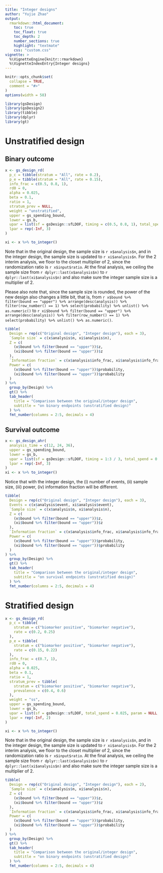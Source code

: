 ```yaml
---
title: "Integer designs"
author: "Yujie Zhao"
output:
  rmarkdown::html_document:
    toc: true
    toc_float: true
    toc_depth: 2
    number_sections: true
    highlight: "textmate"
    css: "custom.css"
vignette: >
  %\VignetteEngine{knitr::rmarkdown}
  %\VignetteIndexEntry{Integer designs}
---
```


```r
knitr::opts_chunk$set(
  collapse = TRUE,
  comment = "#>"
)
options(width = 58)
```

```r
library(gsDesign)
library(gsDesign2)
library(tibble)
library(dplyr)
library(gt)
```

# Unstratified design

## Binary outcome

```r
x <- gs_design_rd(
  p_c = tibble(stratum = "All", rate = 0.2),
  p_e = tibble(stratum = "All", rate = 0.15),
  info_frac = c(0.5, 0.8, 1),
  rd0 = 0,
  alpha = 0.025,
  beta = 0.1,
  ratio = 1,
  stratum_prev = NULL,
  weight = "unstratified",
  upper = gs_spending_bound,
  lower = gs_b,
  upar = list(sf = gsDesign::sfLDOF, timing = c(0.5, 0.8, 1), total_spend = 0.025, param = NULL),
  lpar = rep(-Inf, 3)
)

xi <- x %>% to_integer()
```

Note that in the original design, the sample size is `r x$analysis$n`,
and in the integer design, the sample size is updated to `r xi$analysis$n`.
For the 2 interim analysis, we floor to the closet multiplier of 2,
since the randomization ratio is `r x$input$ratio`. At the final analysis,
we ceiling the sample size from `r dplyr::last(x$analysis$n)` to
`r dplyr::last(xi$analysis$n)` and also make sure the integer sample size
is a multiplier of 2.

Please also note that, since the sample size is rounded, the power of the
new design also changes a little bit, that is,
from `r x$bound %>% filter(bound == "upper") %>% arrange(desc(analysis)) %>% filter(row_number() == 1) %>% select(probability) %>% unlist() %>% as.numeric()`
to `r xi$bound %>% filter(bound == "upper") %>% arrange(desc(analysis)) %>% filter(row_number() == 1) %>% select(probability) %>% unlist() %>% as.numeric()`.

```r
tibble(
  Design = rep(c("Original design", "Integer design"), each = 3),
  `Sample size` = c(x$analysis$n, xi$analysis$n),
  Z = c(
    (x$bound %>% filter(bound == "upper"))$z,
    (xi$bound %>% filter(bound == "upper"))$z
  ),
  `Information fraction` = c(x$analysis$info_frac, xi$analysis$info_frac),
  Power = c(
    (x$bound %>% filter(bound == "upper"))$probability,
    (xi$bound %>% filter(bound == "upper"))$probability
  )
) %>%
  group_by(Design) %>%
  gt() %>%
  tab_header(
    title = "Comparison between the original/integer design",
    subtitle = "on binary endpoints (unstratified design)"
  ) %>%
  fmt_number(columns = 2:5, decimals = 4)
```

## Survival outcome

```r
x <- gs_design_ahr(
  analysis_time = c(12, 24, 36),
  upper = gs_spending_bound,
  lower = gs_b,
  upar = list(sf = gsDesign::sfLDOF, timing = 1:3 / 3, total_spend = 0.025, param = NULL),
  lpar = rep(-Inf, 3)
)
xi <- x %>% to_integer()
```

Notice that with the integer design, the (i) number of events, (ii) sample size,
(iii) power, (iv) information fraction will be different.

```r
tibble(
  Design = rep(c("Original design", "Integer design"), each = 3),
  Events = c(x$analysis$event, xi$analysis$event),
  `Sample size` = c(x$analysis$n, xi$analysis$n),
  Z = c(
    (x$bound %>% filter(bound == "upper"))$z,
    (xi$bound %>% filter(bound == "upper"))$z
  ),
  `Information fraction` = c(x$analysis$info_frac, xi$analysis$info_frac),
  Power = c(
    (x$bound %>% filter(bound == "upper"))$probability,
    (xi$bound %>% filter(bound == "upper"))$probability
  )
) %>%
  group_by(Design) %>%
  gt() %>%
  tab_header(
    title = "Comparison between the original/integer design",
    subtitle = "on survival endpoints (unstratified design)"
  ) %>%
  fmt_number(columns = 2:5, decimals = 4)
```

# Stratified design

```r
x <- gs_design_rd(
  p_c = tibble(
    stratum = c("biomarker positive", "biomarker negative"),
    rate = c(0.2, 0.25)
  ),
  p_e = tibble(
    stratum = c("biomarker positive", "biomarker negative"),
    rate = c(0.15, 0.22)
  ),
  info_frac = c(0.7, 1),
  rd0 = 0,
  alpha = 0.025,
  beta = 0.1,
  ratio = 1,
  stratum_prev = tibble(
    stratum = c("biomarker positive", "biomarker negative"),
    prevalence = c(0.4, 0.6)
  ),
  weight = "ss",
  upper = gs_spending_bound,
  lower = gs_b,
  upar = list(sf = gsDesign::sfLDOF, total_spend = 0.025, param = NULL, timing = c(0.7, 1)),
  lpar = rep(-Inf, 2)
)

xi <- x %>% to_integer()
```

Note that in the original design, the sample size is `r x$analysis$n`,
and in the integer design, the sample size is updated to `r xi$analysis$n`.
For the 2 interim analysis, we floor to the closet multiplier of 2,
since the randomization ratio is `r x$input$ratio`. At the final analysis,
we ceiling the sample size from `r dplyr::last(x$analysis$n)` to
`r dplyr::last(xi$analysis$n)` and also make sure the integer sample size
is a multiplier of 2.

```r
tibble(
  Design = rep(c("Original design", "Integer design"), each = 2),
  `Sample size` = c(x$analysis$n, xi$analysis$n),
  Z = c(
    (x$bound %>% filter(bound == "upper"))$z,
    (xi$bound %>% filter(bound == "upper"))$z
  ),
  `Information fraction` = c(x$analysis$info_frac, xi$analysis$info_frac),
  Power = c(
    (x$bound %>% filter(bound == "upper"))$probability,
    (xi$bound %>% filter(bound == "upper"))$probability
  )
) %>%
  group_by(Design) %>%
  gt() %>%
  tab_header(
    title = "Comparison between the original/integer design",
    subtitle = "on binary endpoints (unstratified design)"
  ) %>%
  fmt_number(columns = 2:5, decimals = 4)
```
